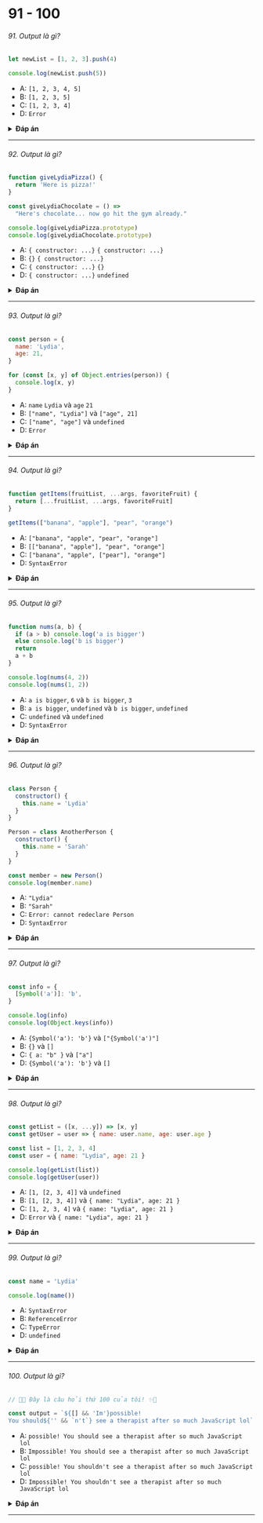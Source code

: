 # 91 - 100

###### 91. Output là gì?

```javascript
let newList = [1, 2, 3].push(4)

console.log(newList.push(5))
```

- A: `[1, 2, 3, 4, 5]`
- B: `[1, 2, 3, 5]`
- C: `[1, 2, 3, 4]`
- D: `Error`

<details>
<summary>
<b>Đáp án</b>
</summary>
<p>

#### Đáp án: D

Hàm `.push` trả về _độ dài mới_ của mảng, chứ không phải bản thân mảng đó! Bằng cách set `newList` bằng với `[1, 2, 3].push(4)`, ta đã set cho `newList` giá trị là `4` - tức độ dài của mảng lúc này.

Sau đó chúng ta tiến hành `.push` trên `newList`. Vì `newList` là một số thông thường, ta không thể dùng `.push` được, nên sẽ throw ra một TypeError.

</p>
</details>

---

###### 92. Output là gì?

```javascript
function giveLydiaPizza() {
  return 'Here is pizza!'
}

const giveLydiaChocolate = () =>
  "Here's chocolate... now go hit the gym already."

console.log(giveLydiaPizza.prototype)
console.log(giveLydiaChocolate.prototype)
```

- A: `{ constructor: ...}` `{ constructor: ...}`
- B: `{}` `{ constructor: ...}`
- C: `{ constructor: ...}` `{}`
- D: `{ constructor: ...}` `undefined`

<details>
<summary>
<b>Đáp án</b>
</summary>
<p>

#### Đáp án: D

Hàm thông thường giống như `giveLydiaPizza`, sẽ có thuộc tính `prototype` là một object (prototype object) với một thuộc tính là `constructor`. Còn `arrow functions` giống như `giveLydiaChocolate`thì không có thuộc tính `prototype` này. `undefined` trả về khi ta truy cập thuộc tính `prototype` bằng cách gọi `giveLydiaChocolate.prototype`.

</p>
</details>

---

###### 93. Output là gì?

```javascript
const person = {
  name: 'Lydia',
  age: 21,
}

for (const [x, y] of Object.entries(person)) {
  console.log(x, y)
}
```

- A: `name` `Lydia` và `age` `21`
- B: `["name", "Lydia"]` và `["age", 21]`
- C: `["name", "age"]` và `undefined`
- D: `Error`

<details>
<summary>
<b>Đáp án</b>
</summary>
<p>

#### Đáp án: A

`Object.entries(person)` sẽ trả về một mảng của mảng, bao gồm các key và các object:

`[ [ 'name', 'Lydia' ], [ 'age', 21 ] ]`

Khí sử dụng `for-of`, chúng ta sẽ duyệt qua từng thành phần của mảng, trong trường hợp này chính là những mảng con. Đồng thời tiến hành gán giá trị luôn trong vongf lặp for-of, bằng cách sử dụng `const [x, y]`. Khi này `x` sẽ là phần tử đầu tiên trong mảng con, `y` chính là phần tử thứ hai trong mảng con.

Mảng con đầu tiên là `[ "name", "Lydia" ]`, nên `x` sẽ là `"name"`, và `y` sẽ là `"Lydia"`, và được ghi ra.
Mảng con thứ hai là `[ "age", 21 ]`, nên `x` sẽ là `"age"`, và `y` sẽ là `21`, và được ghi ra.

</p>
</details>

---

###### 94. Output là gì?

```javascript
function getItems(fruitList, ...args, favoriteFruit) {
  return [...fruitList, ...args, favoriteFruit]
}

getItems(["banana", "apple"], "pear", "orange")
```

- A: `["banana", "apple", "pear", "orange"]`
- B: `[["banana", "apple"], "pear", "orange"]`
- C: `["banana", "apple", ["pear"], "orange"]`
- D: `SyntaxError`

<details>
<summary>
<b>Đáp án</b>
</summary>
<p>

#### Đáp án: D

`...args` là cú pháp tham số cuối cùng. Giá trị của tham số cuối cùng chính là toàn bộ các đối số còn lại, **và nó là tham số cuối cùng duy nhất**! Trong trường hợp này, tham số cuối cùng lại là tham số thứ hai. Điều đó là không thể được, và sẽ throw ra một lỗi cú pháp.

```javascript
function getItems(fruitList, favoriteFruit, ...args) {
  return [...fruitList, ...args, favoriteFruit]
}

getItems(['banana', 'apple'], 'pear', 'orange')
```

Nếu ta code như thế này thì lại đúng. Giá trị trả về sẽ là `[ 'banana', 'apple', 'orange', 'pear' ]`

</p>
</details>

---

###### 95. Output là gì?

```javascript
function nums(a, b) {
  if (a > b) console.log('a is bigger')
  else console.log('b is bigger')
  return
  a + b
}

console.log(nums(4, 2))
console.log(nums(1, 2))
```

- A: `a is bigger`, `6` và `b is bigger`, `3`
- B: `a is bigger`, `undefined` và `b is bigger`, `undefined`
- C: `undefined` và `undefined`
- D: `SyntaxError`

<details>
<summary>
<b>Đáp án</b>
</summary>
<p>

#### Đáp án: B

Với JavaScript, ta _không bắt buộc_ phải viết dấu chấm phẩy (`;`), JavaScript engine sẽ tự động thêm vào sau mỗi câu lệnh. Nó gọi là **Automatic Semicolon Insertion**. Một câu lệnh có thể là khai báo biến, hoặc từ khóa như `throw`, `return`, `break`, vv.

Ở đây ta sử dụng câu lệnh `return` ở một dòng và giá trị `a + b` ở một _dòng khác_. Tuy nhiên do khác dòng nên JS engine không thể biết đâu là giá trị ta thực sự muốn trả về. Thay vì thế, nó sẽ tự động thêm vào dấu chấm phẩy ngay sau `return` giống như này:

```javascript
return
a + b
```

Có nghĩa là `a + b` sẽ không bao giờ được thực hiện, vì hàm đã được `return` rồi. Do không giá trị nào được trả về, nên giá trị trả về của hàm sẽ là `undefined`. Lưu ý là sẽ không tự động thêm dấu chấm phẩy ngay sau `if/else` đâu nhé!

</p>
</details>

---

###### 96. Output là gì?

```javascript
class Person {
  constructor() {
    this.name = 'Lydia'
  }
}

Person = class AnotherPerson {
  constructor() {
    this.name = 'Sarah'
  }
}

const member = new Person()
console.log(member.name)
```

- A: `"Lydia"`
- B: `"Sarah"`
- C: `Error: cannot redeclare Person`
- D: `SyntaxError`

<details>
<summary>
<b>Đáp án</b>
</summary>
<p>

#### Đáp án: B

Chúng ta có thể set một class với giá trị là một classes/function constructor khác. Trong trường hợp này, ta set `Person` bằng với `AnotherPerson`. Trong constructor, `this.name` là `Sarah`, do đó giá trị của thuộc tính này trong instance `member` chính là `"Sarah"`.

</p>
</details>

---

###### 97. Output là gì?

```javascript
const info = {
  [Symbol('a')]: 'b',
}

console.log(info)
console.log(Object.keys(info))
```

- A: `{Symbol('a'): 'b'}` và `["{Symbol('a')"]`
- B: `{}` và `[]`
- C: `{ a: "b" }` và `["a"]`
- D: `{Symbol('a'): 'b'}` và `[]`

<details>
<summary>
<b>Đáp án</b>
</summary>
<p>

#### Đáp án: D

Phương thức `Object.keys` sẽ trả về toàn bộ những key của các thuộc tính _enumerable_ trên một object. Nhưng Symbol không phải dạng _enumerable_. do đó nó sẽ trả về một mảng rỗng. Tuy nhiên khi ta log ra toàn bộ object, thì ta sẽ ghi ra toàn bộ các thuộc tính, cho dù đó có là thuộc tính _enumerable_ hay không.

Đó chính là một đặc trưng của Symbol: Bên cạnh việc nó biểu diễn một giá trị duy nhất (tránh việc xảy ra xung đột tên gọi, ví dụ khi ta sử dụng 2 thư viện mà muốn thêm thuộc tính vào cho cùng một object chẳng hạn), nó còn giúp "ẩn" thuộc tính đó đi (dù không hoàn toàn, ta vẫn có thể truy cập được bằng cách sử dụng phương thức `Object.getOwnPropertySymbols()`).

</p>
</details>

---

###### 98. Output là gì?

```javascript
const getList = ([x, ...y]) => [x, y]
const getUser = user => { name: user.name, age: user.age }

const list = [1, 2, 3, 4]
const user = { name: "Lydia", age: 21 }

console.log(getList(list))
console.log(getUser(user))
```

- A: `[1, [2, 3, 4]]` và `undefined`
- B: `[1, [2, 3, 4]]` và `{ name: "Lydia", age: 21 }`
- C: `[1, 2, 3, 4]` và `{ name: "Lydia", age: 21 }`
- D: `Error` và `{ name: "Lydia", age: 21 }`

<details>
<summary>
<b>Đáp án</b>
</summary>
<p>

#### Đáp án: A

Hàm `getList` nhận vào một mảng các đối số, và tiến hành xử lý mảng đó luôn khi đưa vào hàm:

`[x, ...y] = [1, 2, 3, 4]`

Với việc sử dụng cú pháp tham số cuối cùng `...y`, chúng ta đưa toàn bộ "những đối số còn lại" vào một mảng y. Trong trường hợp này đó là mảng gồm các phần tử `2`, `3` và `4`. Do đó giá trị của `y` lúc này chính là mảng `[2, 3, 4]`. Giá trị của `x` là `1`, nên khi ghi `[x, y]` ra, kết quả sẽ là `[1, [2, 3, 4]]`.

Hàm `getUser` nhận vào một object. Với cú pháp arrow function, chúng ta sẽ không phải viết trong ngoặc nhọn `{}` nữa nếu ta chỉ muốn đơn thuần trả về giá trị. Tuy nhiên, nếu ta muốn trả về một _object_ t arrow function, ta sẽ phải viết chúng trong dấu ngoặc tròn `()`, nếu không thì sẽ không có giá trị nào được trả về! Ví dụ như sau:

`const getUser = user => ({ name: user.name, age: user.age })`

Do không giá trị nào được trả về, kết quả sẽ là `undefined`.

</p>
</details>

---

###### 99. Output là gì?

```javascript
const name = 'Lydia'

console.log(name())
```

- A: `SyntaxError`
- B: `ReferenceError`
- C: `TypeError`
- D: `undefined`

<details>
<summary>
<b>Đáp án</b>
</summary>
<p>

#### Đáp án: C

Biến `name` có giá trị là một chuỗi, không phải hàm, vì thế không thể gọi được.

TypeErrors sẽ được throw ra nếu một giá trị không được sử dụng đúng kiểu. JavaScript muốn `name` là một hàm khi ta tiến hành gọi nó. Nhưng nó là chuỗi, nên sẽ throw ra một TypeError.

SyntaxErrors sẽ được throw khi ta viết code không đúng cú pháp của JavaScript, ví dụ thay vì `return` ta viết `retrun`.

ReferenceErrors sẽ được throw ra khi Javascript không thể tìm được tham chiếu nào đến giá trị mà ta đang cố truy cập.

</p>
</details>

---

###### 100. Output là gì?

```javascript
// 🎉✨ Đây là câu hỏi thứ 100 của tôi! ✨🎉

const output = `${[] && 'Im'}possible!
You should${'' && `n't`} see a therapist after so much JavaScript lol`
```

- A: `possible! You should see a therapist after so much JavaScript lol`
- B: `Impossible! You should see a therapist after so much JavaScript lol`
- C: `possible! You shouldn't see a therapist after so much JavaScript lol`
- D: `Impossible! You shouldn't see a therapist after so much JavaScript lol`

<details>
<summary>
<b>Đáp án</b>
</summary>
<p>

#### Đáp án: B

`[]` là một giá trị truthy. Với phép toán `&&` , giá trị bên phải sẽ được trả về nếu giá trị bên trái là truthy. Trong trường hợp này giá trị bên trái `[]` là truthy, nên `"Im'` sẽ được trả về.

`""` là một giá trị falsy. Nếu giá trị bên trái là falsy, không có gì được trả về cả. Do đó `n't` sẽ không được trả về.

</p>
</details>

---

